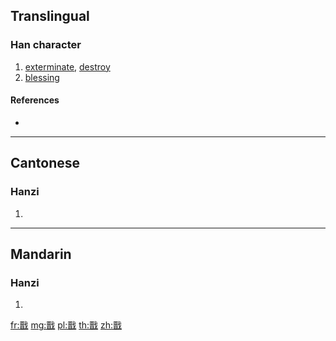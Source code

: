 {{character info/new}}
{{also|戩}}
==Translingual==

===Han character===
{{Han char|rn=62|rad=戈|as=10|sn=14|four=|canj=MAI,XMAI|ids=⿰晋戈}}

# [[exterminate]], [[destroy]]
# [[blessing]]

====References====
* {{Han ref|kx=0413.371|dj=0756.330|hdz=21410.040|uh=622C|ud=25132}}

----

==Cantonese==

===Hanzi===
{{yue-hanzi|jyut=zin2|y=jin2|tra=戩}}

# {{defn|lang=yue|sort=戈10}}

----

==Mandarin==

===Hanzi===
{{cmn-hanzi|tra=戩|pin=[[jiǎn]] ([[jian3]])|wg=chien<sup>3</sup>}}

# {{defn|lang=cmn|sort=戈10}}

[[fr:戬]]
[[mg:戬]]
[[pl:戬]]
[[th:戬]]
[[zh:戬]]
